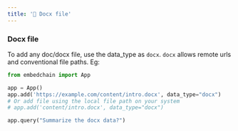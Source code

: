 ---
title: '📄 Docx file'
---

### Docx file

To add any doc/docx file, use the data_type as `docx`. `docx` allows remote urls and conventional file paths. Eg:

```python
from embedchain import App

app = App()
app.add('https://example.com/content/intro.docx', data_type="docx")
# Or add file using the local file path on your system
# app.add('content/intro.docx', data_type="docx")

app.query("Summarize the docx data?")
```
